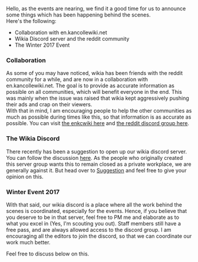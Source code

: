 Hello, as the events are nearing, we find it a good time for us to announce some things which has been happening behind the scenes.
<br/>
Here's the following:
* Collaboration with en.kancollewiki.net
* Wikia Discord server and the reddit community
* The Winter 2017 Event

===Collaboration===
As some of you may have noticed, wikia has been friends with the reddit community for a while, and are now in a collaboration with en.kancollewiki.net. The goal is to provide as accurate information as possible on all communities, which will benefit everyone in the end. This was mainly when the issue was raised that wikia kept aggressively pushing their ads and crap on their viewers.<br />
With that in mind, I am encouraging people to help the other communities as much as possible during times like this, so that information is as accurate as possible. You can visit [http://en.kancollewiki.net/wiki/Kancolle_Wiki the enkcwiki here] and [https://discord.gg/RtSadWM the reddit discord group here].

===The Wikia Discord===
There recently has been a suggestion to open up our wikia discord server. You can follow the discussion [[Suggestion|here]]. As the people who originally created this server group wants this to remain closed as a private workplace, we are generally against it. But head over to [[Suggestion]] and feel free to give your opinion on this.

===Winter Event 2017===
With that said, our wikia discord is a place where all the work behind the scenes is coordinated, especially for the events. Hence, if you believe that you deserve to be in that server, feel free to PM me and elaborate as to what you excel in (Yes, I'm scouting you out). Staff members still have a free pass, and are always allowed access to the discord group. I am encouraging all the editors to join the discord, so that we can coordinate our work much better.

Feel free to discuss below on this.  <ac_metadata title="Current happenings of wikia behind the scenes, wikia discord, collab with en.kancollewiki.net, etc" related_topics="General Discussion" notify_everyone="1486732527" lastmove="1486732561"> </ac_metadata>